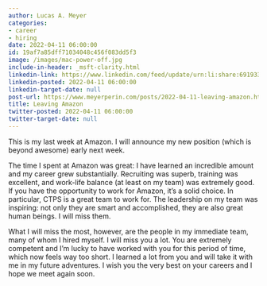 ```yaml
---
author: Lucas A. Meyer
categories:
- career
- hiring
date: 2022-04-11 06:00:00
id: 19af7a85dff71034048c456f083dd5f3
image: /images/mac-power-off.jpg
include-in-header: _msft-clarity.html
linkedin-link: https://www.linkedin.com/feed/update/urn:li:share:6919333255288627200
linkedin-posted: 2022-04-11 06:00:00
linkedin-target-date: null
post-url: https://www.meyerperin.com/posts/2022-04-11-leaving-amazon.html
title: Leaving Amazon
twitter-posted: 2022-04-11 06:00:00
twitter-target-date: null
---
```


This is my last week at Amazon. I will announce my new position (which is beyond awesome) early next week. 

The time I spent at Amazon was great: I have learned an incredible amount and my career grew substantially. Recruiting was superb, training was excellent, and work-life balance (at least on my team) was extremely good. If you have the opportunity to work for Amazon, it's a solid choice. In particular, CTPS is a great team to work for. The leadership on my team was inspiring: not only they are smart and accomplished, they are also great human beings. I will miss them.

What I will miss the most, however, are the people in my immediate team, many of whom I hired myself. I will miss you a lot. You are extremely competent and I'm lucky to have worked with you for this period of time, which now feels way too short. I learned a lot from you and will take it with me in my future adventures. I wish you the very best on your careers and I hope we meet again soon.
